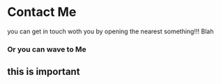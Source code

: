 

# Contact Me

you can get in touch woth you by opening the nearest something!!! Blah

### Or you can wave to Me

<Wave/>

<div style={{background: 'red'}}>

## this is important

</div>
